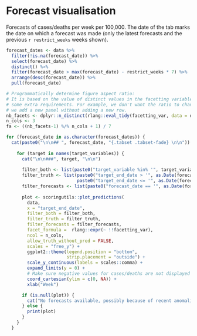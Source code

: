 <!-- Visualisation of forecasts (cases or deaths across time) for multiple
forecasting dates. -->

# Forecast visualisation {.tabset .tabset_fade} 

Forecasts of cases/deaths per week per 100,000. The date of the tab marks the date on which a forecast was made (only the latest forecasts and the previous `r restrict_weeks` weeks shown).

```r
forecast_dates <- data %>%
  filter(!is.na(forecast_date)) %>%
  select(forecast_date) %>%
  distinct() %>%
  filter(forecast_date > max(forecast_date) - restrict_weeks * 7) %>%
  arrange(desc(forecast_date)) %>%
  pull(forecast_date)
```

```r
# Programmatically determine figure aspect ratio:
# It is based on the value of distinct values in the facetting variables with
# some extra requirements. For example, we don't want the ratio to change when
# we add a new panel without adding a new row.
nb_facets <- dplyr::n_distinct(rlang::eval_tidy(facetting_var, data = data))
n_cols <- 3
fa <- ((nb_facets-1) %/% n_cols + 1) / 7
```

```r
for (forecast_date in as.character(forecast_dates)) {
  cat(paste0("\n\n## ", forecast_date, "{.tabset .tabset-fade} \n\n"))
  
    for (target in names(target_variables)) {
      cat("\n\n###", target, "\n\n")
      
      filter_both <- list(paste0("target_variable %in% '", target_variables[[target]], "'"))
      filter_truth <- list(paste0("target_end_date > '", as.Date(forecast_date) - 7 * 10, "'"), 
                           paste0("target_end_date <= '", as.Date(forecast_date) + 7 * 4, "'"))
      filter_forecasts <- list(paste0("forecast_date == '", as.Date(forecast_date), "'"))
      
      plot <- scoringutils::plot_predictions(
        data,
        x = "target_end_date",
        filter_both = filter_both,
        filter_truth = filter_truth,
        filter_forecasts = filter_forecasts,
        facet_formula =  rlang::expr(~ !!facetting_var),
        ncol = n_cols,
        allow_truth_without_pred = FALSE,
        scales = "free_y") + 
        ggplot2::theme(legend.position = "bottom", 
                       strip.placement = "outside") + 
        scale_y_continuous(labels = scales::comma) + 
        expand_limits(y = 0) +
        # Make sure negative values for cases/deaths are not displayed
        coord_cartesian(ylim = c(0, NA)) +
        xlab("Week")

      if (is.null(plot)) {
        cat("No forecasts available, possibly because of recent anomalies in the available data." )
      } else {
        print(plot)
      }
    }
  }
```

# {.unlisted .unnumbered}
